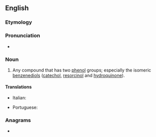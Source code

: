 ==English==

===Etymology===
{{prefix|en|di|phenol}}

===Pronunciation===
* {{a|UK}} {{IPA|en|[daɪˈfiːnɒɫ]}}

===Noun===
{{en-noun}}

# {{lb|en|organic chemistry}} Any compound that has two [[phenol]] groups; especially the isomeric [[benzenediol]]s ([[catechol]], [[resorcinol]] and [[hydroquinone]]).

====Translations====
{{trans-top|organic chemistry: compound with two phenol groups}}
* Italian: {{t|it|difenolo|m}}
{{trans-mid}}
* Portuguese: {{t|pt|difenol|m}}
{{trans-bottom}}

===Anagrams===
* {{anagrams|en|a=dehilnop|pinholed}}